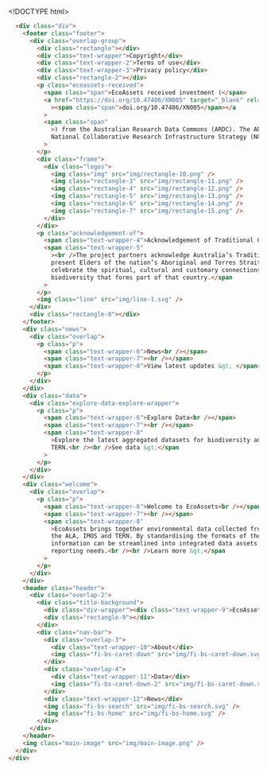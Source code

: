 \<!DOCTYPE html\>

<html>

<head>

<meta charset="utf-8" />

<link rel="stylesheet" href="globals.css" /> <link rel="stylesheet" href="styleguide.css" /> <link rel="stylesheet" href="style.css" />

</head>

<body>

<div class="homepage">

``` html         
  <div class="div">
    <footer class="footer">
      <div class="overlap-group">
        <div class="rectangle"></div>
        <div class="text-wrapper">Copyright</div>
        <div class="text-wrapper-2">Terms of use</div>
        <div class="text-wrapper-3">Privacy policy</div>
        <div class="rectangle-2"></div>
        <p class="ecoassets-received">
          <span class="span">EcoAssets received investment (</span>
          <a href="https://doi.org/10.47486/XN005" target="_blank" rel="noopener noreferrer"
            ><span class="span">doi.org/10.47486/XN005</span></a
          >
          <span class="span"
            >) from the Australian Research Data Commons (ARDC). The ARDC is funded by the Australian Research Data
            National Collaborative Research Infrastructure Strategy (NCRIS).</span
          >
        </p>
        <div class="frame">
          <div class="logos">
            <img class="img" src="img/rectangle-10.png" />
            <img class="rectangle-3" src="img/rectangle-11.png" />
            <img class="rectangle-4" src="img/rectangle-12.png" />
            <img class="rectangle-5" src="img/rectangle-13.png" />
            <img class="rectangle-6" src="img/rectangle-14.png" />
            <img class="rectangle-7" src="img/rectangle-15.png" />
          </div>
        </div>
        <p class="acknowledgement-of">
          <span class="text-wrapper-4">Acknowledgement of Traditional Owners and Country<br /></span>
          <span class="text-wrapper-5"
            ><br />The project partners acknowledge Australia’s Traditional Owners and pay respect to the past and
            present Elders of the nation’s Aboriginal and Torres Strait Islander communities. We honour and
            celebrate the spiritual, cultural and customary connections of Traditional Owners to the country and the
            biodiversity that forms part of that country.</span
          >
        </p>
        <img class="line" src="img/line-1.svg" />
      </div>
      <div class="rectangle-8"></div>
    </footer>
    <div class="news">
      <div class="overlap">
        <p class="p">
          <span class="text-wrapper-6">News<br /></span>
          <span class="text-wrapper-7"><br /></span>
          <span class="text-wrapper-8">View latest updates &gt; </span>
        </p>
      </div>
    </div>
    <div class="data">
      <div class="explore-data-explore-wrapper">
        <p class="p">
          <span class="text-wrapper-6">Explore Data<br /></span>
          <span class="text-wrapper-7"><br /></span>
          <span class="text-wrapper-8"
            >Explore the latest aggregated datasets for biodiversity and monitoring data from the ALA, IMOS and
            TERN.<br /><br />See data &gt;</span
          >
        </p>
      </div>
    </div>
    <div class="welcome">
      <div class="overlap">
        <p class="p">
          <span class="text-wrapper-6">Welcome to EcoAssets<br /></span>
          <span class="text-wrapper-7"><br /></span>
          <span class="text-wrapper-8"
            >EcoAssets brings together environmental data collected from three national research infrastructures –
            the ALA, IMOS and TERN. By standardising the formats of these data resources and then sharing them, the
            information can be streamlined into integrated data assets to support Australia&#39;s environmental
            reporting needs.<br /><br />Learn more &gt;</span
          >
        </p>
      </div>
    </div>
    <header class="header">
      <div class="overlap-2">
        <div class="title-background">
          <div class="div-wrapper"><div class="text-wrapper-9">EcoAssets</div></div>
          <div class="rectangle-9"></div>
        </div>
        <div class="nav-bar">
          <div class="overlap-3">
            <div class="text-wrapper-10">About</div>
            <img class="fi-bs-caret-down" src="img/fi-bs-caret-down.svg" />
          </div>
          <div class="overlap-4">
            <div class="text-wrapper-11">Data</div>
            <img class="fi-bs-caret-down-2" src="img/fi-bs-caret-down.svg" />
          </div>
          <div class="text-wrapper-12">News</div>
          <img class="fi-bs-search" src="img/fi-bs-search.svg" />
          <img class="fi-bs-home" src="img/fi-bs-home.svg" />
        </div>
      </div>
    </header>
    <img class="main-image" src="img/main-image.png" />
  </div>
</div>
```

</body>

</html>
